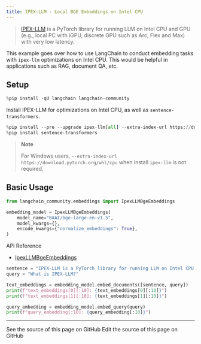 ```yaml
---
title: IPEX-LLM - Local BGE Embeddings on Intel CPU
---
```


> [IPEX-LLM](https://github.com/intel-analytics/ipex-llm) is a PyTorch library for running LLM on Intel CPU and GPU (e.g., local PC with iGPU, discrete GPU such as Arc, Flex and Max) with very low latency.

This example goes over how to use LangChain to conduct embedding tasks with `ipex-llm` optimizations on Intel CPU. This would be helpful in applications such as RAG, document QA, etc.

## Setup

```python
%pip install -qU langchain langchain-community
```

Install IPEX-LLM for optimizations on Intel CPU, as well as `sentence-transformers`.

```python
%pip install --pre --upgrade ipex-llm[all] --extra-index-url https://download.pytorch.org/whl/cpu
%pip install sentence-transformers
```

> **Note**
>
> For Windows users, `--extra-index-url https://download.pytorch.org/whl/cpu` when install `ipex-llm` is not required.

## Basic Usage

```python
from langchain_community.embeddings import IpexLLMBgeEmbeddings

embedding_model = IpexLLMBgeEmbeddings(
    model_name="BAAI/bge-large-en-v1.5",
    model_kwargs={},
    encode_kwargs={"normalize_embeddings": True},
)
```

API Reference

- [IpexLLMBgeEmbeddings](https://python.langchain.com/api_reference/community/embeddings/langchain_community.embeddings.ipex_llm.IpexLLMBgeEmbeddings.html)

```python
sentence = "IPEX-LLM is a PyTorch library for running LLM on Intel CPU and GPU (e.g., local PC with iGPU, discrete GPU such as Arc, Flex and Max) with very low latency."
query = "What is IPEX-LLM?"

text_embeddings = embedding_model.embed_documents([sentence, query])
print(f"text_embeddings[0][:10]: {text_embeddings[0][:10]}")
print(f"text_embeddings[1][:10]: {text_embeddings[1][:10]}")

query_embedding = embedding_model.embed_query(query)
print(f"query_embedding[:10]: {query_embedding[:10]}")
```

---

<CardGroup cols={2}>
  <Card title="View Source" icon="eye" href="https://github.com/langchain-ai/docs/blob/main/src/oss/python/integrations/text_embedding/ipex_llm.mdx">
    See the source of this page on GitHub
  </Card>
  <Card title="Edit Source" icon="pen-to-square" href="https://github.com/langchain-ai/docs/edit/main/src/oss/python/integrations/text_embedding/ipex_llm.mdx">
    Edit the source of this page on GitHub
  </Card>
</CardGroup>
